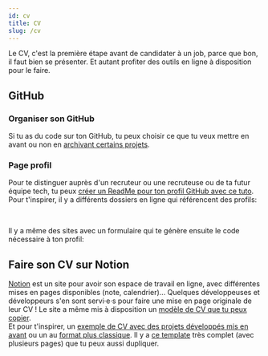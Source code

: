 ```yaml
---
id: cv
title: CV
slug: /cv
---
```



Le CV, c'est la première étape avant de candidater à un job, parce que bon, il faut bien se présenter. Et autant profiter des outils en ligne à disposition pour le faire.

## GitHub

### Organiser son GitHub
Si tu as du code sur ton GitHub, tu peux choisir ce que tu veux mettre en avant ou non en [archivant certains projets](https://docs.github.com/en/github/creating-cloning-and-archiving-repositories/archiving-repositories).

### Page profil
Pour te distinguer auprès d'un recruteur ou une recruteuse ou de ta futur équipe tech, tu peux [créer un ReadMe pour ton profil GitHub avec ce tuto](https://docs.github.com/en/github/setting-up-and-managing-your-github-profile/managing-your-profile-readme).<br/>
Pour t'inspirer, il y a différents dossiers en ligne qui référencent des profils: 

<div class="container">
  <HorizontalCard
    src='/img/online_profile/cv/awesome_profiles.png'
    alt='Logo Awesome Profiles'
    href='https://github.com/kautukkundan/Awesome-Profile-README-templates'
    title='Awesome Profile README templates'
    description="Tu peux fouiller le repo par catégories"
  />
  <HorizontalCard
  src='/img/online_profile/cv/awesome_github_profile.png'
  alt='Logo Awesome Github Profile ReadMe'
  href='https://github.com/abhisheknaiidu/awesome-github-profile-readme'
  title='Awesome Github Profile ReadMe'
  description="Ce repo recense des projets un poil plus originaux"
  />
</div><br/>

Il y a même des sites avec un formulaire qui te génère ensuite le code nécessaire à ton profil:
<div class="container">
  <HorizontalCard
    src='/img/online_profile/cv/readme_generator.png'
    alt='Logo GitHub Profile ReadMe Generator'
    href='https://arturssmirnovs.github.io/github-profile-readme-generator'
    title='GitHub Profile ReadMe Generator'
    description="Un générateur simple avec quelques questions"
  />
  <HorizontalCard
  src='/img/online_profile/cv/profile_readme_generator.png'
  alt='Gh Profile ReadMe Generator'
  href='https://rahuldkjain.github.io/gh-profile-readme-generator/'
  title='Gh Profile ReadMe Generator'
  description="Un générateur très complet avec de nombreuses questions et des logos pour les technos maîtrisées"
  />
</div>

## Faire son CV sur Notion
[Notion](https://www.notion.so/) est un site pour avoir son espace de travail en ligne, avec différentes mises en pages disponibles (note, calendrier)... Quelques développeuses et développeurs s'en sont servi·e·s pour faire une mise en page originale de leur CV ! Le site a même mis à disposition un [modèle de CV que tu peux copier](https://notionpages.com/624/resume/).<br/>
Et pour t'inspirer, un [exemple de CV avec des projets développés mis en avant](https://www.notion.so/Resum-0a53261741084e368a62cc94f44b7469) ou un au [format plus classique](https://www.notion.so/Anabella-Spinelli-a42a2aaf9a434729b442165ff531d2d8).
Il y a [ce template](https://www.notion.so/Hello-I-m-Sam-5f39093b055d498696a15ad64f3f51c3) très complet (avec plusieurs pages) que tu peux aussi dupliquer.

